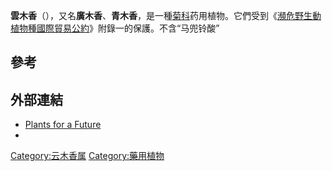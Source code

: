 {{Speciesbox
| genus = Dolomiaea
| species = costus
| authority = (Falc.) Kasana & A.K.Pandey
| synonyms_ref = <ref>{{Cite web|title=''Dolomiaea costus'' (Falc.) Kasana & A.K.Pandey|url=http://powo.science.kew.org/taxon/urn:lsid:ipni.org:names:77210782-1|access-date=2021-07-24|website=Plants of the World Online|publisher=Kew Science}}</ref>
| synonyms = *''Aplotaxis lappa'' <small>Decne.</small>
*''Aucklandia costus'' <small>Falc.</small>
*''Aucklandia lappa'' <small>(Decne.) Decne.</small>
*''Saussurea costus'' <small>(Falc.) Lipsch.</small>
*''Saussurea lappa'' <small>(Decne.) Sch.Bip.</small>
*''Theodorea costus'' <small>(Falc.) Kuntze</small>
}}

'''雲木香'''（{{lang-xm|Dolomiaea costus}}），又名'''廣木香'''、'''青木香'''，是一種[[菊科|菊科]]药用植物。它們受到《[[瀕危野生動植物種國際貿易公約|瀕危野生動植物種國際貿易公約]]》附錄一的保護。不含“马兜铃酸”

==參考==
{{reflist}}

==外部連結==
* [http://www.pfaf.org/database/plants.php?Saussurea+costus Plants for a Future]
* {{cite web | url=http://libproject.hkbu.edu.hk/was40/detail?lang=ch&channelid=1288&searchword=herb_id=D01362 | title=雲木香, Yunmuxiang | publisher=藥用植物圖像數據庫 (香港浸會大學中醫藥學院)|accessdate=2011-12-01}}
{{Taxonbar|from=Q1661525}}

[[Category:云木香属|Category:云木香属]]
[[Category:藥用植物|Category:藥用植物]]